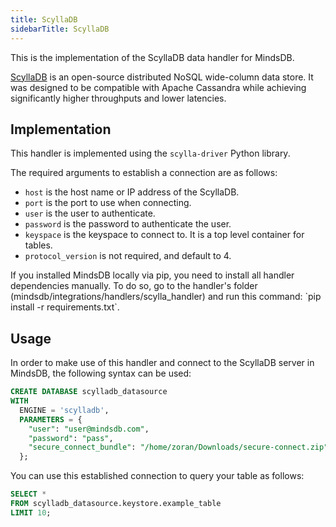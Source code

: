 ```yaml
---
title: ScyllaDB
sidebarTitle: ScyllaDB
---
```


This is the implementation of the ScyllaDB data handler for MindsDB.

[ScyllaDB](https://www.scylladb.com/) is an open-source distributed NoSQL wide-column data store. It was designed to be compatible with Apache Cassandra while achieving significantly higher throughputs and lower latencies.

## Implementation

This handler is implemented using the `scylla-driver` Python library.

The required arguments to establish a connection are as follows:

* `host` is the host name or IP address of the ScyllaDB.
* `port` is the port to use when connecting.
* `user` is the user to authenticate.
* `password` is the password to authenticate the user.
* `keyspace` is the keyspace to connect to. It is a top level container for tables.
* `protocol_version` is not required, and default to 4.

<Tip>
If you installed MindsDB locally via pip, you need to install all handler dependencies manually. To do so, go to the handler's folder (mindsdb/integrations/handlers/scylla_handler) and run this command: `pip install -r requirements.txt`.
</Tip>

## Usage

In order to make use of this handler and connect to the ScyllaDB server in MindsDB, the following syntax can be used:

```sql
CREATE DATABASE scylladb_datasource
WITH
  ENGINE = 'scylladb',
  PARAMETERS = {
    "user": "user@mindsdb.com",
    "password": "pass",
    "secure_connect_bundle": "/home/zoran/Downloads/secure-connect.zip"
  };
```

You can use this established connection to query your table as follows:

```sql
SELECT *
FROM scylladb_datasource.keystore.example_table
LIMIT 10;
```
